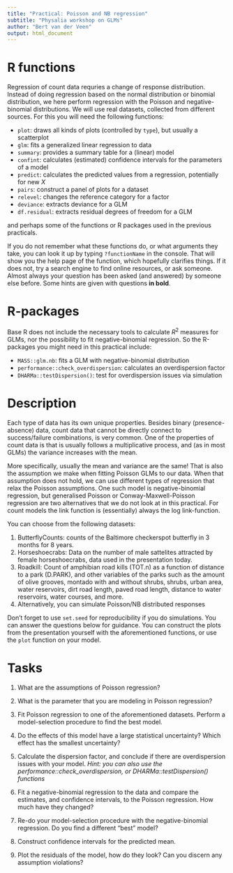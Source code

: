 ```yaml
---
title: "Practical: Poisson and NB regression"
subtitle: "Physalia workshop on GLMs"
author: "Bert van der Veen"
output: html_document
---
```


# R functions

Regression of count data requries a change of response distribution. Instead of doing regression based on the normal distribution or binomial distribution, we here perform regression with the Poisson and negative-binomial distributions. We will use real datasets, collected from different sources. For this you will need the following functions:

- `plot`: draws all kinds of plots (controlled by `type`), but usually a scatterplot
- `glm`: fits a generalized linear regression to data
- `summary`: provides a summary table for a (linear) model
- `confint`: calculates (estimated) confidence intervals for the parameters of a model
- `predict`: calculates the predicted values from a regression, potentially for new $X$
- `pairs`: construct a panel of plots for a dataset
- `relevel`: changes the reference category for a factor
- `deviance`: extracts deviance for a GLM
- `df.residual`: extracts residual degrees of freedom for a GLM

and perhaps some of the functions or R packages used in the previous practicals.

If you do not remember what these functions do, or what arguments they take, you can look it up by typing `?functionName` in the console. That will show you the help page of the function, which hopefully clarifies things. If it does not, try a search engine to find online resources, or ask someone. Almost always your question has been asked (and answered) by someone else before. Some hints are given with questions **in bold**.

# R-packages

Base R does not include the necessary tools to calculate $R^2$ measures for GLMs, nor the possibility to fit negative-binomial regression. So the R-packages you might need in this practical include:

- `MASS::glm.nb`: fits a GLM with negative-binomial distribution
- `performance::check_overdispersion`: calculates an overdispersion factor
- `DHARMa::testDispersion()`: test for overdispersion issues via simulation

# Description

Each type of data has its own unique properties. Besides binary (presence-absence) data, count data that cannot be directly connect to success/failure combinations, is very common. One of the properties of count data is that is usually follows a multiplicative process, and (as in most GLMs) the variance increases with the mean.

More specifically, usually the mean and variance are the same! That is also the assumption we make when fitting Poisson GLMs to our data. When that assumption does not hold, we can use different types of regression that relax the Poisson assumptions. One such model is negative-binomial regression, but generalised Poisson or Conway-Maxwell-Poisson regression are two alternatives that we do not look at in this practical. For count models the link function is (essentially) always the log link-function.

You can choose from the following datasets:

1. ButterflyCounts: counts of the Baltimore checkerspot butterfly in 3 months for 8 years.
2. Horseshoecrabs: Data on the number of male sattelites attracted by female horseshoecrabs, data used in the presentation today.
3. Roadkill: Count of amphibian road kills (TOT.n) as a function of distance to a park (D.PARK), and other variables of the parks such as the amount of olive grooves, montado with and without shrubs, shrubs, urban area, water reservoirs, dirt road length, paved road length, distance to water reservoirs, water courses, and more.
4. Alternatively, you can simulate Poisson/NB distributed responses

Don't forget to use `set.seed` for reproducibility if you do simulations. You can answer the questions below for guidance. You can construct the plots from the presentation yourself with the aforementioned functions, or use the `plot` function on your model.

# Tasks

1. What are the assumptions of Poisson regression?

2. What is the parameter that you are modeling in Poisson regression?

3. Fit Poisson regression to one of the aforementioned datasets. Perform a model-selection procedure to find the best model.

4. Do the effects of this model have a large statistical uncertainty? Which effect has the smallest uncertainty?

5. Calculate the dispersion factor, and conclude if there are overdispersion issues with your model. *Hint: you can also use the performance::check_overdispersion, or DHARMa::testDispersion() functions*

6. Fit a negative-binomial regression to the data and compare the estimates, and confidence intervals, to the Poisson regression. How much have they changed?

7. Re-do your model-selection procedure with the negative-binomial regression. Do you find a different "best" model?

8. Construct confidence intervals for the predicted mean.

9. Plot the residuals of the model, how do they look? Can you discern any assumption violations?

